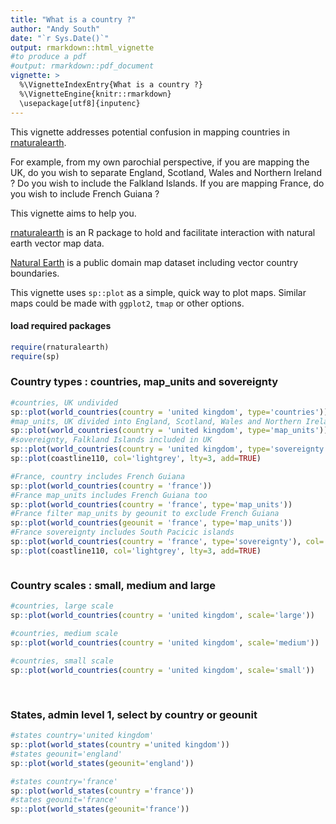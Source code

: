 ```yaml
---
title: "What is a country ?"
author: "Andy South"
date: "`r Sys.Date()`"
output: rmarkdown::html_vignette
#to produce a pdf
#output: rmarkdown::pdf_document
vignette: >
  %\VignetteIndexEntry{What is a country ?}
  %\VignetteEngine{knitr::rmarkdown}
  \usepackage[utf8]{inputenc}
---
```


This vignette addresses potential confusion in mapping countries in [rnaturalearth](https://github.com/AndySouth/rnaturalearth).  
    
For example, from my own parochial perspective, if you are mapping the UK, do you wish to separate England, Scotland, Wales and Northern Ireland ? Do you wish to include the Falkland Islands. If you are mapping France, do you wish to include French Guiana ?

This vignette aims to help you.

[rnaturalearth](https://github.com/AndySouth/rnaturalearth) is an R package to hold and facilitate interaction with natural earth vector map data.

[Natural Earth](http://www.naturalearthdata.com/) is a public domain map dataset including vector country boundaries. 

This vignette uses `sp::plot` as a simple, quick way to plot maps. Similar maps could be made with `ggplot2`, `tmap` or other options.

#### load required packages
```r
require(rnaturalearth)
require(sp)
```


### Country types : countries, map_units and sovereignty
```r

#countries, UK undivided
sp::plot(world_countries(country = 'united kingdom', type='countries'))
#map_units, UK divided into England, Scotland, Wales and Northern Ireland
sp::plot(world_countries(country = 'united kingdom', type='map_units'))
#sovereignty, Falkland Islands included in UK
sp::plot(world_countries(country = 'united kingdom', type='sovereignty'), col='red')
sp::plot(coastline110, col='lightgrey', lty=3, add=TRUE)

#France, country includes French Guiana
sp::plot(world_countries(country = 'france'))
#France map_units includes French Guiana too
sp::plot(world_countries(country = 'france', type='map_units'))
#France filter map_units by geounit to exclude French Guiana
sp::plot(world_countries(geounit = 'france', type='map_units'))
#France sovereignty includes South Pacicic islands
sp::plot(world_countries(country = 'france', type='sovereignty'), col='red')
sp::plot(coastline110, col='lightgrey', lty=3, add=TRUE)



```

### Country scales : small, medium and large
```r

#countries, large scale
sp::plot(world_countries(country = 'united kingdom', scale='large'))

#countries, medium scale
sp::plot(world_countries(country = 'united kingdom', scale='medium'))
     
#countries, small scale
sp::plot(world_countries(country = 'united kingdom', scale='small'))     
     
     
```


### States, admin level 1, select by country or geounit 
```r

#states country='united kingdom'
sp::plot(world_states(country ='united kingdom'))  
#states geounit='england'
sp::plot(world_states(geounit='england')) 

#states country='france'
sp::plot(world_states(country ='france'))  
#states geounit='france'
sp::plot(world_states(geounit='france')) 

```


